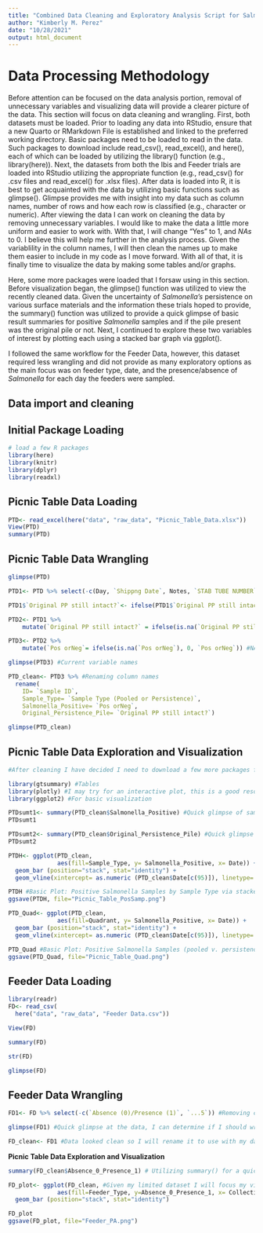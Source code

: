 ```yaml
---
title: "Combined Data Cleaning and Exploratory Analysis Script for Salmonella Environmental Persistence Informs Management Relevant to Avian and Public Health"
author: "Kimberly M. Perez"
date: "10/28/2021"
output: html_document
---
```

# **Data Processing Methodology**
Before attention can be focused on the data analysis portion, removal of unnecessary variables and visualizing data will provide a clearer picture of the data. This section will focus on data cleaning and wrangling. First, both datasets must be loaded. Prior to loading any data into RStudio, ensure that a new Quarto or RMarkdown File is established and linked to the preferred working directory. Basic packages need to be loaded to read in the data. Such packages to download include read_csv(), read_excel(), and here(), each of which can be loaded by utilizing the library() function (e.g., library(here)). Next, the datasets from both the Ibis and Feeder trials are loaded into RStudio utilizing the appropriate function (e.g., read_csv() for .csv files and read_excel() for .xlsx files). After data is loaded into R, it is best to get acquainted with the data by utilizing basic functions such as glimpse(). Glimpse provides me with insight into my data such as column names, number of rows and how each row is classified (e.g., character or numeric). After viewing the data I can work on cleaning the data by removing unnecessary variables. I would like to make the data a little more uniform and easier to work with. With that, I will change "Yes" to 1, and *NAs* to 0. I believe this will help me further in the analysis process. Given the variablility in the column names, I will then clean the names up to make them easier to include in my code as I move forward. With all of that, it is finally time to visualize the data by making some tables and/or graphs. 

Here, some more packages were loaded that I forsaw using in this section. Before visualization began, the glimpse() function was utilized to view the recently cleaned data. Given the uncertainty of *Salmonella's* persistence on various surface materials and the information these trials hoped to provide, the summary() function was utilized to provide a quick glimpse of basic result summaries for positive *Salmonella* samples and if the pile present was the original pile or not. Next, I continued to explore these two variables of interest by plotting each using a stacked bar graph via ggplot().

I followed the same workflow for the Feeder Data, however, this dataset required less wrangling and did not provide as many exploratory options as the main focus was on feeder type, date, and the presence/absence of *Salmonella* for each day the feeders were sampled.

## **Data import and cleaning**

## **Initial Package Loading**
```r
# load a few R packages
library(here)
library(knitr)
library(dplyr)
library(readxl)
```

## **Picnic Table Data Loading**
```r
PTD<- read_excel(here("data", "raw_data", "Picnic_Table_Data.xlsx"))
View(PTD)
summary(PTD)
```
## **Picnic Table Data Wrangling**
```r
glimpse(PTD)

PTD1<- PTD %>% select(-c(Day, `Shippng Date`, Notes, `STAB TUBE NUMBER`, `ORIGIN OF FECES`, ...13)) #Removing columns

PTD1$`Original PP still intact?`<- ifelse(PTD1$`Original PP still intact?`=="Yes", 1, 0)

PTD2<- PTD1 %>% 
    mutate(`Original PP still intact?` = ifelse(is.na(`Original PP still intact?`), 0, `Original PP still intact?`)) #NAs to 0 for column `Original PP still intact?`

PTD3<- PTD2 %>% 
    mutate(`Pos orNeg`= ifelse(is.na(`Pos orNeg`), 0, `Pos orNeg`)) #NAs to 0 for column `Pos orNeg`

glimpse(PTD3) #Current variable names

PTD_clean<- PTD3 %>% #Renaming column names
  rename(
    ID= `Sample ID`,
    Sample_Type= `Sample Type (Pooled or Persistence)`,
    Salmonella_Positive= `Pos orNeg`,
    Original_Persistence_Pile= `Original PP still intact?`)

glimpse(PTD_clean)
```

## **Picnic Table Data Exploration and Visualization**
```r
#After cleaning I have decided I need to download a few more packages for the data visualization 

library(gtsummary) #Tables 
library(plotly) #I may try for an interactive plot, this is a good resource to use
library(ggplot2) #For basic visualization

PTDsumt1<- summary(PTD_clean$Salmonella_Positive) #Quick glimpse of samples, non-specific (e.g., persistence/pool) based on Salmonella positivity
PTDsumt1

PTDsumt2<- summary(PTD_clean$Original_Persistence_Pile) #Quick glimpse of samples, non-specific (e.g., persistence/pool) based on Persistence Piles (e.g., OG or not)
PTDsumt2

PTDH<- ggplot(PTD_clean, 
              aes(fill=Sample_Type, y= Salmonella_Positive, x= Date)) + 
  geom_bar (position="stack", stat="identity") +
  geom_vline(xintercept= as.numeric (PTD_clean$Date[c(95)]), linetype= "dotted", color="red", lwd=1)

PTDH #Basic Plot: Positive Salmonella Samples by Sample Type via stacked plot, red line denotes decrease, will tap Dr. Hernandez for more information on this decline (e.g., weather, shipping, etc.) 
ggsave(PTDH, file="Picnic_Table_PosSamp.png")

PTD_Quad<- ggplot(PTD_clean, 
              aes(fill=Quadrant, y= Salmonella_Positive, x= Date)) + 
  geom_bar (position="stack", stat="identity") +
  geom_vline(xintercept= as.numeric (PTD_clean$Date[c(95)]), linetype= "dotted", color="green", lwd=1)

PTD_Quad #Basic Plot: Positive Salmonella Samples (pooled v. persistence) by Quadrant via stacked plot green line denotes decrease, will tap Dr. Hernandez for more information on this decline (e.g., weather, shipping, etc.) 
ggsave(PTD_Quad, file="Picnic_Table_Quad.png")

```
## **Feeder Data Loading**
```r
library(readr)
FD<- read_csv(
  here("data", "raw_data", "Feeder Data.csv"))

View(FD)

summary(FD)

str(FD)

glimpse(FD)
```

## **Feeder Data Wrangling**
```r
FD1<- FD %>% select(-c(`Absence (0)/Presence (1)`, `...5`)) #Removing columns

glimpse(FD1) #Quick glimpse at the data, I can determine if I should wrangle the data a bit more

FD_clean<- FD1 #Data looked clean so I will rename it to use with my data exploration and visualization process below 
```

**Picnic Table Data Exploration and Visualization**
```r
summary(FD_clean$Absence_0_Presence_1) # Utilizing summary() for a quick look at result summaries- not much info here

FD_plot<- ggplot(FD_clean, #Given my limited dataset I will focus my visualization on feeder type and presence/absence of Salmonella 
              aes(fill=Feeder_Type, y=Absence_0_Presence_1, x= Collection_Date)) + 
  geom_bar (position="stack", stat="identity") 

FD_plot  
ggsave(FD_plot, file="Feeder_PA.png")
```